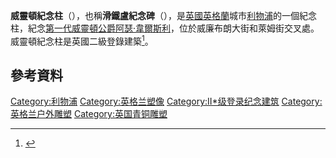 '''威靈頓紀念柱'''（{{lang-en|Wellington's Column}}），也稱'''滑鐵盧紀念碑'''（{{lang-en|Waterloo Memorial}}），是[[英國|英國]][[英格蘭|英格蘭]]城市[[利物浦|利物浦]]的一個紀念柱，紀念[[第一代威靈頓公爵阿瑟·韋爾斯利|第一代威靈頓公爵阿瑟·韋爾斯利]]，位於威廉布朗大街和萊姆街交叉處。威靈頓紀念柱是英國二級登錄建築<ref name=nhl>{{Citation|url= http://list.english-heritage.org.uk/resultsingle.aspx?uid=1063784|title= Wellington Column|year= 2011|work= The National Heritage List for England|publisher= [[English_Heritage|English Heritage]]|accessdate= 6 August 2011|archive-url= https://web.archive.org/web/20121018044705/http://list.english-heritage.org.uk/resultsingle.aspx?uid=1063784|archive-date= 2012-10-18|dead-url= yes}}</ref>。

==參考資料==
{{reflist}}
{{European building-stub}}
[[Category:利物浦|Category:利物浦]]
[[Category:英格兰塑像|Category:英格兰塑像]]
[[Category:II*级登录纪念建筑|Category:II*级登录纪念建筑]]
[[Category:英格兰户外雕塑|Category:英格兰户外雕塑]]
[[Category:英国青铜雕塑|Category:英国青铜雕塑]]